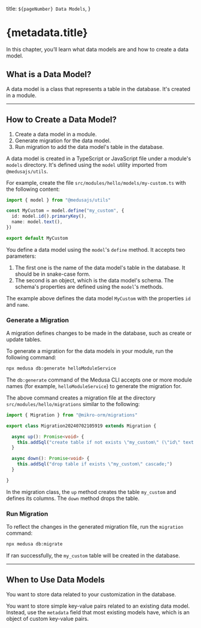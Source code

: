   title: `${pageNumber} Data Models`,
}

# {metadata.title}

In this chapter, you’ll learn what data models are and how to create a data model.

## What is a Data Model?

A data model is a class that represents a table in the database. It's created in a module.

---

## How to Create a Data Model?

<Note title="Steps Summary">

1. Create a data model in a module.
2. Generate migration for the data model.
4. Run migration to add the data model's table in the database.

</Note>

A data model is created in a TypeScript or JavaScript file under a module's `models` directory. It's defined using the `model` utility imported from `@medusajs/utils`.

For example, create the file `src/modules/hello/models/my-custom.ts` with the following content:

```ts title="src/modules/hello/models/my-custom.ts"
import { model } from "@medusajs/utils"

const MyCustom = model.define("my_custom", {
  id: model.id().primaryKey(),
  name: model.text(),
})

export default MyCustom
```

You define a data model using the `model`'s `define` method. It accepts two parameters:

1. The first one is the name of the data model's table in the database. It should be in snake-case form.
2. The second is an object, which is the data model's schema. The schema's properties are defined using the `model`'s methods.

The example above defines the data model `MyCustom` with the properties `id` and `name`. 

### Generate a Migration

A migration defines changes to be made in the database, such as create or update tables.

To generate a migration for the data models in your module, run the following command:

```bash
npx medusa db:generate helloModuleService
```

The `db:generate` command of the Medusa CLI accepts one or more module names (for example, `helloModuleService`) to generate the migration for.

The above command creates a migration file at the directory `src/modules/hello/migrations` similar to the following:

```ts
import { Migration } from "@mikro-orm/migrations"

export class Migration20240702105919 extends Migration {

  async up(): Promise<void> {
    this.addSql("create table if not exists \"my_custom\" (\"id\" text not null, \"name\" text not null, \"created_at\" timestamptz not null default now(), \"updated_at\" timestamptz not null default now(), \"deleted_at\" timestamptz null, constraint \"my_custom_pkey\" primary key (\"id\"));")
  }

  async down(): Promise<void> {
    this.addSql("drop table if exists \"my_custom\" cascade;")
  }

}
```

In the migration class, the `up` method creates the table `my_custom` and defines its columns. The `down` method drops the table.

### Run Migration

To reflect the changes in the generated migration file, run the `migration` command:

```bash
npx medusa db:migrate
```

If ran successfully, the `my_custom` table will be created in the database.

---

## When to Use Data Models

<Note title="Use data models when" type="success">

You want to store data related to your customization in the database.

</Note>

<Note title="Don't use data models if" type="error">

You want to store simple key-value pairs related to an existing data model. Instead, use the `metadata` field that most existing models have, which is an object of custom key-value pairs.

</Note>
